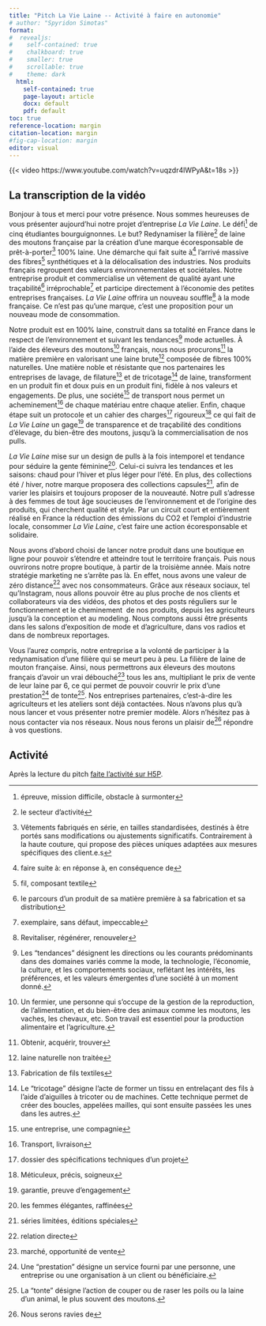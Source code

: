 ```yaml
---
title: "Pitch La Vie Laine -- Activité à faire en autonomie"
# author: "Spyridon Simotas"
format: 
#  revealjs: 
#    self-contained: true
#    chalkboard: true
#    smaller: true
#    scrollable: true
#    theme: dark
  html: 
    self-contained: true
    page-layout: article
    docx: default
    pdf: default
toc: true
reference-location: margin
citation-location: margin
#fig-cap-location: margin
editor: visual  
---
```


{{< video https://www.youtube.com/watch?v=uqzdr4lWPyA&t=18s >}}

## La transcription de la vidéo

Bonjour à tous et merci pour votre présence. Nous sommes heureuses de vous présenter aujourd'hui notre projet d'entreprise *La Vie Laine*. Le défi[^1] de cinq étudiantes bourguignonnes. Le but? Redynamiser la filière[^2] de laine des moutons française par la création d'une marque écoresponsable de prêt-à-porter[^3] 100% laine. Une démarche qui fait suite à[^4] l'arrivé massive des fibres[^5] synthétiques et à la délocalisation des industries. Nos produits français regroupent des valeurs environnementales et sociétales. Notre entreprise produit et commercialise un vêtement de qualité ayant une traçabilité[^6] irréprochable[^7] et participe directement à l'économie des petites entreprises françaises. *La Vie Laine* offrira un nouveau souffle[^8] à la mode française. Ce n'est pas qu'une marque, c'est une proposition pour un nouveau mode de consommation. 

[^1]: épreuve, mission difficile, obstacle à surmonter

[^2]: le secteur d'activité

[^3]: Vêtements fabriqués en série, en tailles standardisées, destinés à être portés sans modifications ou ajustements significatifs. Contrairement à la haute couture, qui propose des pièces uniques adaptées aux mesures spécifiques des client.e.s

[^4]: faire suite à: en réponse à, en conséquence de

[^5]: fil, composant textile

[^6]: le parcours d'un produit de sa matière première à sa fabrication et sa distribution

[^7]: exemplaire, sans défaut, impeccable

[^8]: Revitaliser, régénérer, renouveler

Notre produit est en 100% laine, construit dans sa totalité en France dans le respect de l'environnement et suivant les tendances[^9] mode actuelles. À l'aide des éleveurs des moutons[^10] français, nous nous procurons[^11] la matière première en valorisant une laine brute[^12] composée de fibres 100% naturelles. Une matière noble et résistante que nos partenaires les entreprises de lavage, de filature[^13] et de tricotage[^14] de laine, transforment en un produit fin et doux puis en un produit fini, fidèle à nos valeurs et engagements. De plus, une société[^15] de transport nous permet un acheminement[^16] de chaque matériau entre chaque atelier. Enfin, chaque étape suit un protocole et un cahier des charges[^17] rigoureux[^18] ce qui fait de *La Vie Laine* un gage[^19] de transparence et de traçabilité des conditions d'élevage, du bien-être des moutons, jusqu'à la commercialisation de nos pulls. 

[^9]: Les "tendances" désignent les directions ou les courants prédominants dans des domaines variés comme la mode, la technologie, l'économie, la culture, et les comportements sociaux, reflétant les intérêts, les préférences, et les valeurs émergentes d'une société à un moment donné.

[^10]: Un fermier, une personne qui s'occupe de la gestion de la reproduction, de l'alimentation, et du bien-être des animaux comme les moutons, les vaches, les chevaux, etc. Son travail est essentiel pour la production alimentaire et l'agriculture.

[^11]: Obtenir, acquérir, trouver

[^12]: laine naturelle non traitée

[^13]: Fabrication de fils textiles

[^14]: Le "tricotage" désigne l'acte de former un tissu en entrelaçant des fils à l'aide d'aiguilles à tricoter ou de machines. Cette technique permet de créer des boucles, appelées mailles, qui sont ensuite passées les unes dans les autres.

[^15]: une entreprise, une compagnie

[^16]: Transport, livraison

[^17]: dossier des spécifications techniques d'un projet

[^18]: Méticuleux, précis, soigneux

[^19]: garantie, preuve d'engagement

*La Vie Laine* mise sur un design de pulls à la fois intemporel et tendance pour séduire la gente féminine[^20]. Celui-ci suivra les tendances et les saisons: chaud pour l'hiver et plus léger pour l'été. En plus, des collections été / hiver, notre marque proposera des collections capsules[^21], afin de varier les plaisirs et toujours proposer de la nouveauté. Notre pull s'adresse à des femmes de tout âge soucieuses de l'environnement et de l'origine des produits, qui cherchent qualité et style. Par un circuit court et entièrement réalisé en France la réduction des émissions du CO2 et l'emploi d'industrie locale, consommer *La Vie Laine*, c'est faire une action écoresponsable et solidaire.  

[^20]: les femmes élégantes, raffinées

[^21]: séries limitées, éditions spéciales

Nous avons d'abord choisi de lancer notre produit dans une boutique en ligne pour pouvoir s'étendre et atteindre tout le territoire français. Puis nous ouvrirons notre propre boutique, à partir de la troisième année. Mais notre stratégie marketing ne s'arrête pas là. En effet, nous avons une valeur de zéro distance[^22] avec nos consommateurs. Grâce aux réseaux sociaux, tel qu'Instagram, nous allons pouvoir être au plus proche de nos clients et collaborateurs via des vidéos, des photos et des posts réguliers sur le fonctionnement et le cheminement  de nos produits, depuis les agriculteurs jusqu'à la conception et au modeling. Nous comptons aussi être présents dans les salons d'exposition de mode et d'agriculture, dans vos radios et dans de nombreux reportages.  

[^22]: relation directe

Vous l'aurez compris, notre entreprise a la volonté de participer à la redynamisation d'une filière qui se meurt peu à peu. La filière de laine de mouton française. Ainsi, nous permettrons aux éleveurs des moutons français d'avoir un vrai débouché[^23] tous les ans, multipliant le prix de vente de leur laine par 6, ce qui permet de pouvoir couvrir le prix d'une prestation[^24] de tonte[^25]. Nos entreprises partenaires, c'est-à-dire les agriculteurs et les ateliers sont déjà contactées. Nous n'avons plus qu'à nous lancer et vous présenter notre premier modèle. Alors n'hésitez pas à nous contacter via nos réseaux. Nous nous ferons un plaisir de[^26] répondre à vos questions. 

[^23]: marché, opportunité de vente

[^24]: Une "prestation" désigne un service fourni par une personne, une entreprise ou une organisation à un client ou bénéficiaire.

[^25]: La "tonte" désigne l'action de couper ou de raser les poils ou la laine d'un animal, le plus souvent des moutons.

[^26]: Nous serons ravies de

## Activité

Après la lecture du pitch [faite l'activité sur H5P](https://canvas.its.virginia.edu/courses/104170/assignments/473461?module_item_id=1082980).

